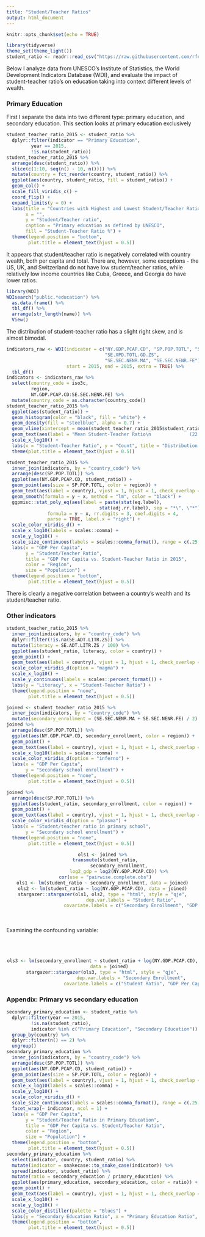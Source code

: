 ```yaml
---
title: "Student/Teacher Ratios"
output: html_document
---
```


```r
knitr::opts_chunk$set(echo = TRUE)
```

```r
library(tidyverse)
theme_set(theme_light())
student_ratio <- readr::read_csv("https://raw.githubusercontent.com/rfordatascience/tidytuesday/master/data/2019/2019-05-07/student_teacher_ratio.csv")
```

Below I analyze data from UNESCO's Institute of Statistics, the World Development Indicators Database (WDI), and evaluate the impact of student-teacher ratio's on education taking into context different levels of wealth.

### Primary Education

First I separate the data into two different type: primary education, and secondary education. This section looks at primary education exclusively

```r
student_teacher_ratio_2015 <- student_ratio %>%
  dplyr::filter(indicator == "Primary Education",
         year == 2015,
         !is.na(student_ratio))
student_teacher_ratio_2015 %>%
  arrange(desc(student_ratio)) %>%
  slice(c(1:10, seq(n() - 10, n()))) %>%
  mutate(country = fct_reorder(country, student_ratio)) %>%
  ggplot(aes(country, student_ratio, fill = student_ratio)) +
  geom_col() +
  scale_fill_viridis_c() +
  coord_flip() +
  expand_limits(y = 0) +
  labs(title = "Countries with Highest and Lowest Student/Teacher Ratios",
       x = "",
       y = "Student/Teacher ratio",
       caption = "Primary education as defined by UNESCO",
       fill = "Student-Teacher Ratio %") +
  theme(legend.position = "bottom",
        plot.title = element_text(hjust = 0.5))
```

It appears that student/teacher ratio is negatively correlated with country wealth, both per capita and total. There are, however, some exceptions - the US, UK, and Switzerland do not have low student/teacher ratios, while relatively low income countries like Cuba, Greece, and Georgia do have lower ratios.

```r
library(WDI)
WDIsearch("public.*education") %>%
  as.data.frame() %>%
  tbl_df() %>%
  arrange(str_length(name)) %>%
  View()
```

The distribution of student-teacher ratio has a slight right skew, and is almost bimodal.

```r
indicators_raw <- WDI(indicator = c("NY.GDP.PCAP.CD", "SP.POP.TOTL", "SE.ADT.LITR.ZS",
                                    "SE.XPD.TOTL.GD.ZS",
                                    "SE.SEC.NENR.MA", "SE.SEC.NENR.FE"),
                      start = 2015, end = 2015, extra = TRUE) %>%
  tbl_df()
indicators <- indicators_raw %>%
  select(country_code = iso3c,
         region,
         NY.GDP.PCAP.CD:SE.SEC.NENR.FE) %>%
  mutate(country_code = as.character(country_code))
student_teacher_ratio_2015 %>%
  ggplot(aes(student_ratio)) +
  geom_histogram(color = "black", fill = "white") +
  geom_density(fill = "steelblue", alpha = 0.7) +
  geom_vline(xintercept = mean(student_teacher_ratio_2015$student_ratio, na.rm = T), color = "red", linetype = "dashed", size = 1.5) +
  geom_text(aes(label = "Mean Student-Teacher Ratio\n              (22.81%)", x = mean(student_teacher_ratio_2015$student_ratio, na.rm = T), y = 12), hjust = -0.08, color = "red") +
  scale_x_log10() +
  labs(x = "Student-Teacher Ratio", y = "Count", title = "Distribution of Student to Teacher Ratio") +
  theme(plot.title = element_text(hjust = 0.5))
```

```r
student_teacher_ratio_2015 %>%
  inner_join(indicators, by = "country_code") %>%
  arrange(desc(SP.POP.TOTL)) %>%
  ggplot(aes(NY.GDP.PCAP.CD, student_ratio)) +
  geom_point(aes(size = SP.POP.TOTL, color = region)) +
  geom_text(aes(label = country), vjust = 1, hjust = 1, check_overlap = TRUE) +
  geom_smooth(formula = y ~ x, method = "lm", color = "black") +
  ggpmisc::stat_poly_eq(aes(label = paste(stat(eq.label),
                                  stat(adj.rr.label), sep = "*\", \"*")),
               formula = y ~ x, rr.digits = 3, coef.digits = 4,
               parse = TRUE, label.x = "right") +
  scale_color_viridis_d() +
  scale_x_log10(labels = scales::comma) +
  scale_y_log10() +
  scale_size_continuous(labels = scales::comma_format(), range = c(.25, 12)) +
  labs(x = "GDP Per Capita",
       y = "Student/Teacher Ratio",
       title = "GDP Per Capita vs. Student-Teacher Ratio in 2015",
       color = "Region",
       size = "Population") +
  theme(legend.position = "bottom",
        plot.title = element_text(hjust = 0.5))
```

There is clearly a negative correlation between a country's wealth and its student/teacher ratio.

### Other indicators

```r
student_teacher_ratio_2015 %>%
  inner_join(indicators, by = "country_code") %>%
  dplyr::filter(!is.na(SE.ADT.LITR.ZS)) %>%
  mutate(literacy = SE.ADT.LITR.ZS / 100) %>%
  ggplot(aes(student_ratio, literacy, color = country)) +
  geom_point() +
  geom_text(aes(label = country), vjust = 1, hjust = 1, check_overlap = TRUE) +
  scale_color_viridis_d(option = "magma") +
  scale_x_log10() +
  scale_y_continuous(labels = scales::percent_format()) +
  labs(y = "Literacy", x = "Student-Teacher Ratio") +
  theme(legend.position = "none",
        plot.title = element_text(hjust = 0.5))
```


```r
joined <- student_teacher_ratio_2015 %>%
  inner_join(indicators, by = "country_code") %>%
  mutate(secondary_enrollment = (SE.SEC.NENR.MA + SE.SEC.NENR.FE) / 2)
joined %>%
  arrange(desc(SP.POP.TOTL)) %>%
  ggplot(aes(NY.GDP.PCAP.CD, secondary_enrollment, color = region)) +
  geom_point() +
  geom_text(aes(label = country), vjust = 1, hjust = 1, check_overlap = TRUE) +
  scale_x_log10(labels = scales::comma) +
  scale_color_viridis_d(option = "inferno") +
  labs(x = "GDP Per Capita",
       y = "Secondary school enrollment") +
  theme(legend.position = "none",
        plot.title = element_text(hjust = 0.5))
```

```r
joined %>%
  arrange(desc(SP.POP.TOTL)) %>%
  ggplot(aes(student_ratio, secondary_enrollment, color = region)) +
  geom_point() +
  geom_text(aes(label = country), vjust = 1, hjust = 1, check_overlap = TRUE) +
  scale_color_viridis_d(option = "plasma") +
  labs(x = "Student/teacher ratio in primary school",
       y = "Secondary school enrollment") +
  theme(legend.position = "none",
        plot.title = element_text(hjust = 0.5))
```

<center>
```r
ols1 <- joined %>%
  transmute(student_ratio,
            secondary_enrollment,
            log2_gdp = log2(NY.GDP.PCAP.CD)) %>%
  cor(use = "pairwise.complete.obs")
ols1 <- lm(student_ratio ~ secondary_enrollment, data = joined)
ols2 <- lm(student_ratio ~ log(NY.GDP.PCAP.CD), data = joined)
stargazer::stargazer(ols1, ols2, type = "html", style = "qje",
                     dep.var.labels = "Student Ratio",
                     covariate.labels = c("Secondary Enrollment", "GDP Per Capita (US$)"))
```
</center>

<br></br>
Examining the confounding variable:
<br></br>
<br></br>

<center>
```r
ols3 <- lm(secondary_enrollment ~ student_ratio + log(NY.GDP.PCAP.CD),
     data = joined)
stargazer::stargazer(ols3, type = "html", style = "qje",
                     dep.var.labels = "Secondary Enrollment",
                     covariate.labels = c("Student Ratio", "GDP Per Capita (US$)"))
```
</center>



### Appendix: Primary vs secondary education

```r
secondary_primary_education <- student_ratio %>%
  dplyr::filter(year == 2015,
         !is.na(student_ratio),
         indicator %in% c("Primary Education", "Secondary Education")) %>%
  group_by(country) %>%
  dplyr::filter(n() == 2) %>%
  ungroup()
secondary_primary_education %>%
  inner_join(indicators, by = "country_code") %>%
  arrange(desc(SP.POP.TOTL)) %>%
  ggplot(aes(NY.GDP.PCAP.CD, student_ratio)) +
  geom_point(aes(size = SP.POP.TOTL, color = region)) +
  geom_text(aes(label = country), vjust = 1, hjust = 1, check_overlap = TRUE) +
  scale_x_log10(labels = scales::comma) +
  scale_y_log10() +
  scale_color_viridis_d() +
  scale_size_continuous(labels = scales::comma_format(), range = c(.25, 12)) +
  facet_wrap(~ indicator, ncol = 1) +
  labs(x = "GDP Per Capita",
       y = "Student/Teacher Ratio in Primary Education",
       title = "GDP Per Capita vs. Student/Teacher Ratio",
       color = "Region",
       size = "Population") +
  theme(legend.position = "bottom",
        plot.title = element_text(hjust = 0.5))
secondary_primary_education %>%
  select(indicator, country, student_ratio) %>%
  mutate(indicator = snakecase::to_snake_case(indicator)) %>%
  spread(indicator, student_ratio) %>%
  mutate(ratio = secondary_education / primary_education) %>%
  ggplot(aes(primary_education, secondary_education, color = ratio)) +
  geom_point() +
  geom_text(aes(label = country), vjust = 1, hjust = 1, check_overlap = TRUE) +
  scale_x_log10() +
  scale_y_log10() +
  scale_color_distiller(palette = "Blues") +
  labs(y = "Secondary Education Ratio", x = "Primary Education Ratio", color = "Primary/Secondary Ratio") +
  theme(legend.position = "bottom",
        plot.title = element_text(hjust = 0.5))
```